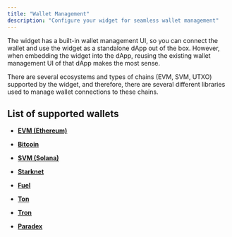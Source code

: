```yaml
---
title: "Wallet Management"
description: "Configure your widget for seamless wallet management"
---
```


The widget has a built-in wallet management UI, so you can connect the wallet and use the widget as a standalone dApp out of the box. However, when embedding the widget into the dApp, reusing the existing wallet management UI of that dApp makes the most sense.

There are several ecosystems and types of chains (EVM, SVM, UTXO) supported by the widget, and therefore, there are several different libraries used to manage wallet connections to these chains.

## List of supported wallets

- [**EVM (Ethereum)**](/integration/UI/Widget/WalletManagement/EVMProvider)

- [**Bitcoin**](/integration/UI/Widget/WalletManagement/BitcoinProvider)

- [**SVM (Solana)**](/integration/UI/Widget/WalletManagement/SolanaProvider)

- [**Starknet**](/integration/UI/Widget/WalletManagement/StarknetProvider)

- [**Fuel**](/integration/UI/Widget/WalletManagement/FuelProvider)

- [**Ton**](/integration/UI/Widget/WalletManagement/TonProvider)

- [**Tron**](/integration/UI/Widget/WalletManagement/TronProvider)

- [**Paradex**](/integration/UI/Widget/WalletManagement/ParadexProvider)
